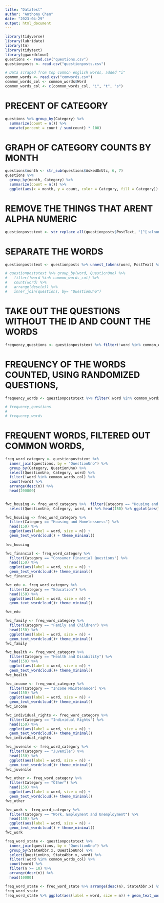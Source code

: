 ```yaml
---
title: "Datafest"
author: "Anthony Chen"
date: "2023-04-29"
output: html_document
---
```


```r
library(tidyverse)
library(lubridate)
library(tm)
library(tidytext)
library(ggwordcloud)
questions <- read.csv("questions.csv")
questionposts <- read.csv("questionposts.csv")

```
```r
# Data scraped from top common english words, added "i"
common_words <- read.csv("comwords.csv")
common_words_col <- common_words$Word
common_words_col <- c(common_words_col, "i", "t", "s")
```

# PRECENT OF CATEGORY
```r
questions %>% group_by(Category) %>% 
  summarize(count = n()) %>% 
  mutate(percent = count / sum(count) * 100)
```
# GRAPH OF CATEGORY COUNTS BY MONTH
```r
questions$month <- str_sub(questions$AskedOnUtc, 6, 7)
questions %>% 
  group_by(month, Category) %>% 
  summarize(count = n()) %>% 
  ggplot(aes(x = month, y = count, color = Category, fill = Category)) + geom_point() + theme_minimal() + xlab("Month") + ylab("Number of Questions")
```

# REMOVE THE THINGS THAT ARENT ALPHA NUMERIC
```r
questionpoststext <- str_replace_all(questionposts$PostText, "[^[:alnum:]]", " ")
```

# SEPARATE THE WORDS
```r
questionpoststext <- questionposts %>% unnest_tokens(word, PostText) %>% head(1000000)
```

```r
# questionpoststext %>% group_by(word, QuestionUno) %>% 
#   filter(!word %in% common_words_col) %>% 
#   count(word) %>% 
#   arrange(desc(n)) %>% 
#   inner_join(questions, by= "QuestionUno")
```

# TAKE OUT THE QUESTIONS WITHOUT THE ID AND COUNT THE WORDS
```r
frequency_questions <- questionpoststext %>% filter(!word %in% common_words_col) %>% head(30000) %>% count(word) %>% arrange(desc(n))
```

# FREQUENCY OF THE WORDS COUNTED, USING RANDOMIZED QUESTIONS,
```r
frequency_words <- questionpoststext %>% filter(!word %in% common_words_col) %>% inner_join(questions, by = "QuestionUno") %>% group_by(QuestionUno) %>% head(100000) %>% count(word) %>% arrange(desc(n))
```

```r
# frequency_questions
# 
# frequency_words
```

# FREQUENT WORDS, FILTERED OUT COMMON WORDS, 
```r
freq_word_category <- questionpoststext %>% 
  inner_join(questions, by = "QuestionUno") %>% 
  group_by(Category, QuestionUno) %>% 
  select(QuestionUno, Category, word) %>% 
  filter(!word %in% common_words_col) %>% 
  count(word) %>% 
  arrange(desc(n)) %>% 
  head(200000)
 
```

```r
fwc_housing <- freq_word_category %>%  filter(Category == "Housing and Homelessness") %>% arrange(desc(n)) %>%
  select(QuestionUno, Category, word, n) %>% head(150) %>% ggplot(aes(label = word, size = n)) + geom_text_wordcloud() + facet_wrap("Category")

fwc_housing <- freq_word_category %>% 
  filter(Category == "Housing and Homelessness") %>% 
  head(150) %>% 
  ggplot(aes(label = word, size = n)) + 
  geom_text_wordcloud() + theme_minimal()
  
fwc_housing
```
```r
fwc_financial <- freq_word_category %>% 
  filter(Category == "Consumer Financial Questions") %>% 
  head(150) %>% 
  ggplot(aes(label = word, size = n)) + 
  geom_text_wordcloud()+ theme_minimal()
fwc_financial
```

```r
fwc_edu <- freq_word_category %>% 
  filter(Category == "Education") %>% 
  head(150) %>% 
  ggplot(aes(label = word, size = n)) + 
  geom_text_wordcloud()+ theme_minimal()

fwc_edu
```

```r
fwc_family <- freq_word_category %>% 
  filter(Category == "Family and Children") %>% 
  head(150) %>% 
  ggplot(aes(label = word, size = n)) + 
  geom_text_wordcloud()+ theme_minimal()
fwc_family
```

```r
fwc_health <- freq_word_category %>% 
  filter(Category == "Health and Disability") %>% 
  head(150) %>% 
  ggplot(aes(label = word, size = n)) + 
  geom_text_wordcloud()+ theme_minimal()
fwc_health
```

```r
fwc_income <- freq_word_category %>% 
  filter(Category == "Income Maintenance") %>% 
  head(150) %>% 
  ggplot(aes(label = word, size = n)) + 
  geom_text_wordcloud()+ theme_minimal()
fwc_income
```

```r
fwc_individual_rights <- freq_word_category %>% 
  filter(Category == "Individual Rights") %>% 
  head(150) %>% 
  ggplot(aes(label = word, size = n)) + 
  geom_text_wordcloud()+ theme_minimal()
fwc_individual_rights
```

```r
fwc_juvenile <- freq_word_category %>% 
  filter(Category == "Juvenile") %>% 
  head(150) %>% 
  ggplot(aes(label = word, size = n)) + 
  geom_text_wordcloud()+ theme_minimal()
fwc_juvenile
```

```r
fwc_other <- freq_word_category %>% 
  filter(Category == "Other") %>% 
  head(150) %>% 
  ggplot(aes(label = word, size = n)) + 
  geom_text_wordcloud()+ theme_minimal()
fwc_other
```

```r
fwc_work <- freq_word_category %>% 
  filter(Category == "Work, Employment and Unemployment") %>% 
  head(150) %>% 
  ggplot(aes(label = word, size = n)) + 
  geom_text_wordcloud() + theme_minimal()
fwc_work
```

```r
freq_word_state <- questionpoststext %>% 
  inner_join(questions, by = "QuestionUno") %>% 
  group_by(StateAbbr.x, QuestionUno) %>%
  select(QuestionUno, StateAbbr.x, word) %>%
  filter(!word %in% common_words_col) %>%
  count(word) %>% 
  filter(n >= 10) %>% 
  arrange(desc(n)) %>% 
  head(10000) 


```

```r
freq_word_state <- freq_word_state %>% arrange(desc(n), StateAbbr.x) %>% head(150)
freq_word_state
freq_word_state %>% ggplot(aes(label = word, size = n)) + geom_text_wordcloud() + facet_wrap("StateAbbr.x")
```




